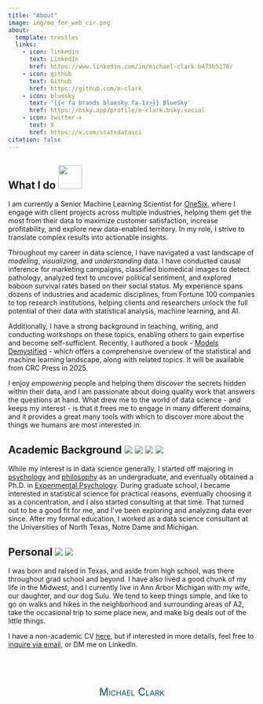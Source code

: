 ```yaml
---
title: "About"
image: img/me_for_web_cir.png
about:
  template: trestles
  links:
    - icon: linkedin
      text: LinkedIn
      href: https://www.linkedin.com/in/michael-clark-b475b5170/
    - icon: github
      text: Github
      href: https://github.com/m-clark
    - icon: bluesky
      text: '{{< fa brands bluesky fa-1x>}} BlueSky'
      href: https://bsky.app/profile/m-clark.bsky.social
    - icon: twitter-x
      text: X
      href: https://x.com/statsdatasci
citation: false
---
```





## What I do <img src="img/title-page-gp.svg" class="about-icon" style='width: 48px'/>

I am currently a Senior Machine Learning Scientist for [OneSix](https://www.onesixsolutions.com/), where I engage with client projects across multiple industries, helping them get the most from their data to maximize customer satisfaction, increase profitability, and explore new data-enabled territory. In my role, I strive to translate complex results into actionable insights.

Throughout my career in data science, I have navigated a vast landscape of *modeling*, *visualizing*, and *understanding* data. I have conducted causal inference for marketing campaigns, classified biomedical images to detect pathology, analyzed text to uncover political sentiment, and explored baboon survival rates based on their social status. My experience spans dozens of industries and academic disciplines, from Fortune 100 companies to top research institutions, helping clients and researchers unlock the full potential of their data with statistical analysis, machine learning, and AI.

Additionally, I have a strong background in teaching, writing, and conducting workshops on these topics, enabling others to gain expertise and become self-sufficient. Recently, I authored a book - [Models Demystified](https://m-clark.github.io/book-of-models/) - which offers a comprehensive overview of the statistical and machine learning landscape, along with related topics. It will be available from CRC Press in 2025.

I enjoy *empowering* people and helping them *discover* the secrets hidden within their data, and I am passionate about doing quality work that answers the questions at hand. What drew me to the world of data science - and keeps my interest - is that it frees me to engage in many different domains, and it provides a great many tools with which to discover more about the things we humans are most interested in. 


## Academic Background  <img src="img/TCU_frog_logo.jpg" class="about-icon"/> <img src="img/UNT_icon.png" class="about-icon"/> <img src="img/leprachaun_1.jpg" class="about-icon"/> <img src="img/umich_blockm.png" class="about-icon"/>

While my interest is in data science generally, I started off majoring in [psychology](http://www.psy.tcu.edu/) and [philosophy](http://www.phil.tcu.edu/) as an undergraduate, and eventually obtained a Ph.D. in [Experimental Psychology](http://psychology.unt.edu/). During graduate school, I became interested in statistical science for practical reasons, eventually choosing it as a concentration, and I also started consulting at that time. That turned out to be a good fit for me, and I've been exploring and analyzing data ever since. After my formal education, I worked as a data science consultant at the Universities of North Texas, Notre Dame and Michigan.


## Personal  <img src="img/texas-flag-icon-64.png"  class="about-icon"/> <img src="img/michigan-flag-icon-64.png" class="about-icon"/>

I was born and raised in Texas, and aside from high school, was there throughout grad school and beyond. I have also lived a good chunk of my life in the Midwest, and I currently live in Ann Arbor Michigan with my wife, our daughter, and our dog Sulu. We tend to keep things simple, and like to go on walks and hikes in the neighborhood and surrounding areas of A2, take the occasional trip to some place new, and make big deals out of the little things. 




I have a non-academic CV [here](cv-non-acad.html), but if interested in more details, feel free to [inquire via email](mailto:stats.data.sci@gmail.com), or DM me on LinkedIn.


<br>

<br>
<div style='text-align: center;  color: #0085a1'>
<span itemprop="name" style="font-variant: small-caps; color: #084887; font-size: 150%">Michael Clark</span>
